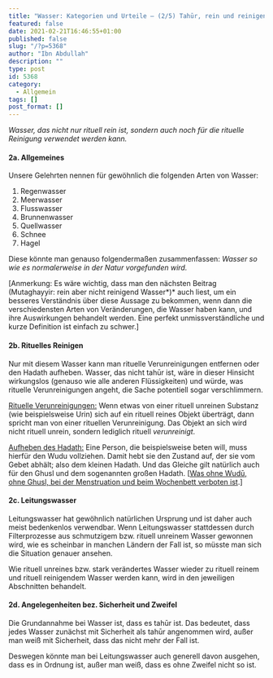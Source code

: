 ```yaml
---
title: "Wasser: Kategorien und Urteile – (2/5) Tahūr, rein und reinigend"
featured: false
date: 2021-02-21T16:46:55+01:00
published: false
slug: "/?p=5368"
author: "Ibn Abdullah"
description: ""
type: post
id: 5368
category:
  - Allgemein
tags: []
post_format: []
---
```


_Wasser, das nicht nur rituell rein ist, sondern auch noch für die rituelle Reinigung verwendet werden kann._

#### 2a. Allgemeines

Unsere Gelehrten nennen für gewöhnlich die folgenden Arten von Wasser:

1. Regenwasser
2. Meerwasser
3. Flusswasser
4. Brunnenwasser
5. Quellwasser
6. Schnee
7. Hagel

Diese könnte man genauso folgendermaßen zusammenfassen: _Wasser so wie es normalerweise in der Natur_ _vorgefunden wird._

\[Anmerkung: Es wäre wichtig, dass man den nächsten Beitrag (Mutaghayyir: rein aber nicht reinigend Wasser*)* auch liest, um ein besseres Verständnis über diese Aussage zu bekommen, wenn dann die verschiedensten Arten von Veränderungen, die Wasser haben kann, und ihre Auswirkungen behandelt werden. Eine perfekt unmissverständliche und kurze Definition ist einfach zu schwer.\]

#### 2b. Rituelles Reinigen

Nur mit diesem Wasser kann man rituelle Verunreinigungen entfernen oder den Hadath aufheben. Wasser, das nicht tahūr ist, wäre in dieser Hinsicht wirkungslos (genauso wie alle anderen Flüssigkeiten) und würde, was rituelle Verunreinigungen angeht, die Sache potentiell sogar verschlimmern.

<span style="text-decoration: underline;">Rituelle Verunreinigungen:</span> Wenn
etwas von einer rituell unreinen Substanz (wie beispielsweise Urin) sich auf ein
rituell reines Objekt überträgt, dann spricht man von einer rituellen Verunreinigung.
Das Objekt an sich wird nicht rituell unrein, sondern lediglich rituell *verunreinigt*.

<span style="text-decoration: underline;">Aufheben des Hadath:</span> Eine Person,
die beispielsweise beten will, muss hierfür den Wudu vollziehen. Damit hebt sie den
Zustand auf, der sie vom Gebet abhält; also dem kleinen Hadath. Und das Gleiche gilt
natürlich auch für den Ghusl und dem sogenannten großen Hadath. \[[Was ohne Wudū,
ohne Ghusl, bei der Menstruation und beim Wochenbett verboten ist](https://shafii-madhhab.de/was-ohne-wudu-ohne-ghusl-bei-der-menstruation-und-beim-wochenbett-verboten-ist/).\]

#### 2c. Leitungswasser

Leitungswasser hat gewöhnlich natürlichen Ursprung und ist daher auch meist bedenkenlos verwendbar. Wenn Leitungswasser stattdessen durch Filterprozesse aus schmutzigem bzw. rituell unreinem Wasser gewonnen wird, wie es scheinbar in manchen Ländern der Fall ist, so müsste man sich die Situation genauer ansehen.

Wie rituell unreines bzw. stark verändertes Wasser wieder zu rituell reinem und rituell reinigendem Wasser werden kann, wird in den jeweiligen Abschnitten behandelt.

#### 2d. Angelegenheiten bez. Sicherheit und Zweifel

Die Grundannahme bei Wasser ist, dass es tahūr ist. Das bedeutet, dass jedes Wasser zunächst mit Sicherheit als tahūr angenommen wird, außer man weiß mit Sicherheit, dass das nicht mehr der Fall ist.

Deswegen könnte man bei Leitungswasser auch generell davon ausgehen, dass es in Ordnung ist, außer man weiß, dass es ohne Zweifel nicht so ist.
